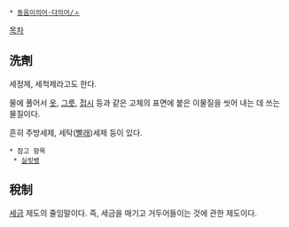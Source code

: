  * [[동음이의어·다의어/ㅅ]]

[[목차]]
== 洗劑 ==
세정제, 세척제라고도 한다.

물에 풀어서 [[옷]], [[그릇]], [[접시]] 등과 같은 고체의 표면에 붙은 이물질을 씻어 내는 데 쓰는 물질이다.

흔히 주방세제, 세탁([[빨래]])세제 등이 있다.

 * 참고 항목
  * [[실릿뱅]]
== 稅制 ==
[[세금]] 제도의 줄임말이다. 즉, 세금을 매기고 거두어들이는 것에 관한 제도이다.
